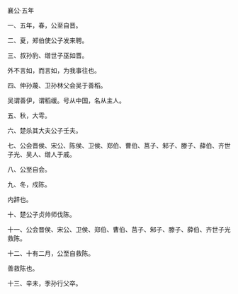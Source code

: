 

襄公·五年

一、五年，春，公至自晋。

二、夏，郑伯使公子发来聘。

三、叔孙豹、缯世子巫如晋。

外不言如，而言如，为我事往也。

四、仲孙蔑、卫孙林父会吴于善稻。

吴谓善伊，谓稻缓。号从中国，名从主人。

五、秋，大雩。

六、楚杀其大夫公子壬夫。

七、公会晋侯、宋公、陈侯、卫侯、郑伯、曹伯、莒子、邾子、滕子、薛伯、齐世子光、吴人、缯人于戚。

八、公至自会。

九、冬，戍陈。

内辞也。

十、楚公子贞帅师伐陈。

十一、公会晋侯、宋公、卫侯、郑伯、曹伯、莒子、邾子、滕子、薛伯、齐世子光救陈。

十二、十有二月，公至自救陈。

善救陈也。

十三、辛未，季孙行父卒。

